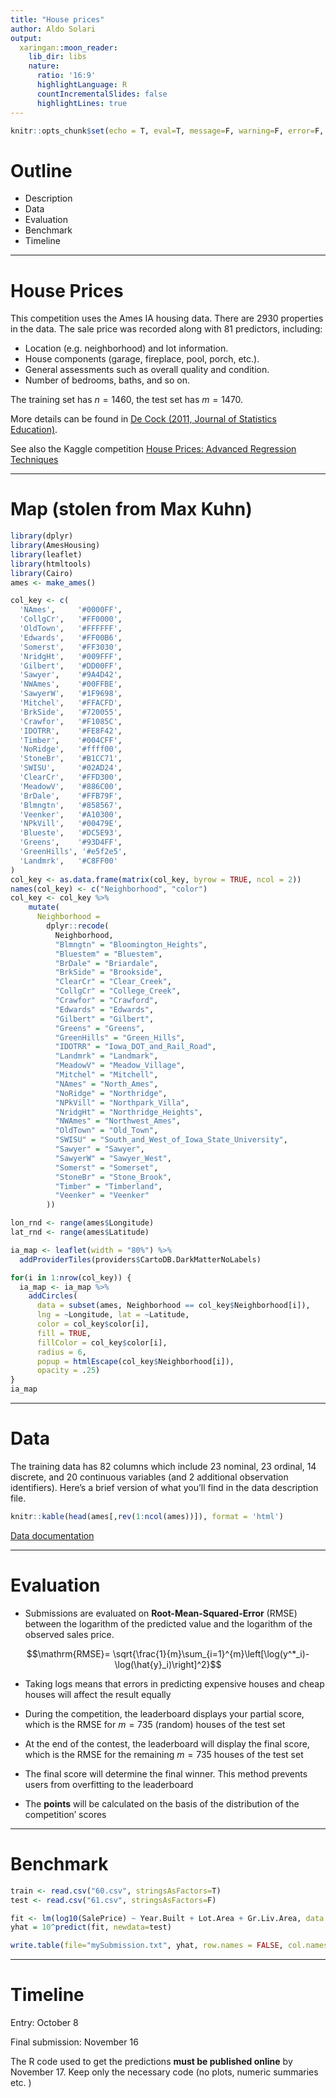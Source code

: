```yaml
---
title: "House prices"
author: Aldo Solari
output:
  xaringan::moon_reader:
    lib_dir: libs
    nature:
      ratio: '16:9'
      highlightLanguage: R
      countIncrementalSlides: false
      highlightLines: true   
---
```


```r
knitr::opts_chunk$set(echo = T, eval=T, message=F, warning=F, error=F, comment=NA, cache=T, R.options=list(width=220))
```

# Outline

* Description
* Data
* Evaluation
* Benchmark
* Timeline


---

# House Prices

This competition uses the Ames IA housing data. There are 2930 properties in the data. The sale price was recorded along with 81 predictors, including:

* Location (e.g. neighborhood) and lot information.
* House components (garage, fireplace, pool, porch, etc.).
* General assessments such as overall quality and condition.
* Number of bedrooms, baths, and so on. 

The training set has $n=1460$, the test set has $m=1470$.

More details can be found in [De Cock (2011, Journal of Statistics Education)](http://ww2.amstat.org/publications/jse/v19n3/decock.pdf).

See also the Kaggle competition [House Prices: Advanced Regression Techniques](https://www.kaggle.com/c/house-prices-advanced-regression-techniques)

---

# Map (stolen from Max Kuhn)

```r
library(dplyr)
library(AmesHousing)
library(leaflet)
library(htmltools)
library(Cairo)
ames <- make_ames()

col_key <- c(
  'NAmes',     '#0000FF',
  'CollgCr',   '#FF0000',
  'OldTown',   '#FFFFFF',
  'Edwards',   '#FF00B6',
  'Somerst',   '#FF3030',
  'NridgHt',   '#009FFF',
  'Gilbert',   '#DD00FF',
  'Sawyer',    '#9A4D42',
  'NWAmes',    '#00FFBE',
  'SawyerW',   '#1F9698',
  'Mitchel',   '#FFACFD',
  'BrkSide',   '#720055',
  'Crawfor',   '#F1085C',
  'IDOTRR',    '#FE8F42',
  'Timber',    '#004CFF',
  'NoRidge',   '#ffff00',
  'StoneBr',   '#B1CC71',
  'SWISU',     '#02AD24',
  'ClearCr',   '#FFD300',
  'MeadowV',   '#886C00',
  'BrDale',    '#FFB79F',
  'Blmngtn',   '#858567',
  'Veenker',   '#A10300',
  'NPkVill',   '#00479E',
  'Blueste',   '#DC5E93',
  'Greens',    '#93D4FF',
  'GreenHills', '#e5f2e5', 
  'Landmrk',   '#C8FF00'
) 
col_key <- as.data.frame(matrix(col_key, byrow = TRUE, ncol = 2))
names(col_key) <- c("Neighborhood", "color")
col_key <- col_key %>%
    mutate(
      Neighborhood =
        dplyr::recode(
          Neighborhood,
          "Blmngtn" = "Bloomington_Heights",
          "Bluestem" = "Bluestem",
          "BrDale" = "Briardale",
          "BrkSide" = "Brookside",
          "ClearCr" = "Clear_Creek",
          "CollgCr" = "College_Creek",
          "Crawfor" = "Crawford",
          "Edwards" = "Edwards",
          "Gilbert" = "Gilbert",
          "Greens" = "Greens",
          "GreenHills" = "Green_Hills",
          "IDOTRR" = "Iowa_DOT_and_Rail_Road",
          "Landmrk" = "Landmark",
          "MeadowV" = "Meadow_Village",
          "Mitchel" = "Mitchell",
          "NAmes" = "North_Ames",
          "NoRidge" = "Northridge",
          "NPkVill" = "Northpark_Villa",
          "NridgHt" = "Northridge_Heights",
          "NWAmes" = "Northwest_Ames",
          "OldTown" = "Old_Town",
          "SWISU" = "South_and_West_of_Iowa_State_University",
          "Sawyer" = "Sawyer",
          "SawyerW" = "Sawyer_West",
          "Somerst" = "Somerset",
          "StoneBr" = "Stone_Brook",
          "Timber" = "Timberland",
          "Veenker" = "Veenker"
        ))

lon_rnd <- range(ames$Longitude)
lat_rnd <- range(ames$Latitude)

ia_map <- leaflet(width = "80%") %>%
  addProviderTiles(providers$CartoDB.DarkMatterNoLabels)

for(i in 1:nrow(col_key)) {
  ia_map <- ia_map %>%
    addCircles(
      data = subset(ames, Neighborhood == col_key$Neighborhood[i]),
      lng = ~Longitude, lat = ~Latitude,
      color = col_key$color[i],
      fill = TRUE,
      fillColor = col_key$color[i],
      radius = 6,
      popup = htmlEscape(col_key$Neighborhood[i]),
      opacity = .25)
}
ia_map
```

---

# Data

The training data has 82 columns which include 23 nominal, 23 ordinal, 14 discrete, and 20 continuous variables (and 2 additional observation identifiers). Here’s a brief version of what you’ll find in the data description file.

```r
knitr::kable(head(ames[,rev(1:ncol(ames))]), format = 'html')
```

[Data documentation](http://bee-fore.s3-eu-west-1.amazonaws.com/datasets/62.txt)

---

# Evaluation

* Submissions are evaluated on __Root-Mean-Squared-Error__ (RMSE) between the logarithm of the predicted value and the logarithm of the observed sales price. 

$$\mathrm{RMSE}= \sqrt{\frac{1}{m}\sum_{i=1}^{m}\left[\log(y^*_i)- \log(\hat{y}_i)\right]^2}$$


* Taking logs means that errors in predicting expensive houses and cheap houses will affect the result equally

* During the competition, the leaderboard displays your partial score, which is the RMSE for $m=735$ (random) houses of the test set

* At the end of the contest, the leaderboard will display the final score, which is the RMSE for the remaining $m=735$ houses of the test set

* The final score will determine the final winner. This method prevents users from overfitting to the leaderboard

* The __points__ will be calculated on the basis of the distribution of the competition' scores

---

# Benchmark


```r
train <- read.csv("60.csv", stringsAsFactors=T)
test <- read.csv("61.csv", stringsAsFactors=F)

fit <- lm(log10(SalePrice) ~ Year.Built + Lot.Area + Gr.Liv.Area, data = train)
yhat = 10^predict(fit, newdata=test)

write.table(file="mySubmission.txt", yhat, row.names = FALSE, col.names = FALSE)
```

---

# Timeline

Entry: October 8

Final submission: November 16

The R code used to get the predictions __must be published online__ by November 17. 
Keep only the necessary code (no plots, numeric summaries etc. )





